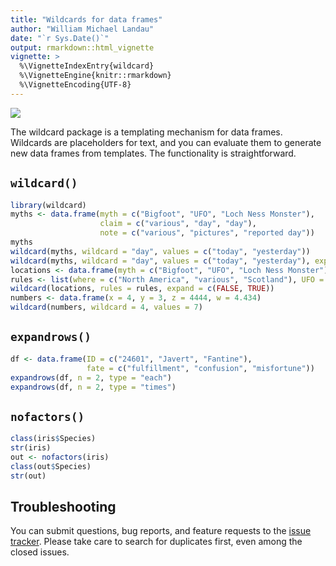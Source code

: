 ```yaml
---
title: "Wildcards for data frames"
author: "William Michael Landau"
date: "`r Sys.Date()`"
output: rmarkdown::html_vignette
vignette: >
  %\VignetteIndexEntry{wildcard}
  %\VignetteEngine{knitr::rmarkdown}
  %\VignetteEncoding{UTF-8}
---
```


![](logo-vignette.png)

The wildcard package is a templating mechanism for data frames. Wildcards are placeholders for text, and you can evaluate them to generate new data frames from templates. The functionality is straightforward.

## `wildcard()`

```r
library(wildcard)
myths <- data.frame(myth = c("Bigfoot", "UFO", "Loch Ness Monster"), 
                    claim = c("various", "day", "day"), 
                    note = c("various", "pictures", "reported day"))
myths
wildcard(myths, wildcard = "day", values = c("today", "yesterday"))
wildcard(myths, wildcard = "day", values = c("today", "yesterday"), expand = FALSE)
locations <- data.frame(myth = c("Bigfoot", "UFO", "Loch Ness Monster"), origin = "where")
rules <- list(where = c("North America", "various", "Scotland"), UFO = c("spaceship", "saucer"))
wildcard(locations, rules = rules, expand = c(FALSE, TRUE))
numbers <- data.frame(x = 4, y = 3, z = 4444, w = 4.434)
wildcard(numbers, wildcard = 4, values = 7)
```

## `expandrows()`

```r
df <- data.frame(ID = c("24601", "Javert", "Fantine"), 
                 fate = c("fulfillment", "confusion", "misfortune"))
expandrows(df, n = 2, type = "each")
expandrows(df, n = 2, type = "times")
```

## `nofactors()`

```r
class(iris$Species)
str(iris)
out <- nofactors(iris)
class(out$Species)
str(out)
```

## Troubleshooting

You can submit questions, bug reports, and feature requests to the [issue tracker](https://github.com/wlandau/wildcard/issues). Please take care to search for duplicates first, even among the closed issues.

